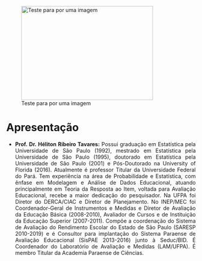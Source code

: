 ```{=html}
<style>
  body{text-align: justify}
</style>
```

:::: progress
::: {.progress-bar style="width: 100%;"}
:::
::::

![Teste para por uma imagem](brasao UFPA.jpg){fig-align="center" width="350" height="250"}

# Apresentação {.unnumbered}

-   **Prof. Dr. Héliton Ribeiro Tavares:** Possui graduação em Estatística pela Universidade de São Paulo (1992), mestrado em Estatística pela Universidade de São Paulo (1995), doutorado em Estatística pela Universidade de São Paulo (2001) e Pós-Doutorado na University of Florida (2016). Atualmente é professor Titular da Universidade Federal do Pará. Tem experiência na área de Probabilidade e Estatística, com ênfase em Modelagem e Análise de Dados Educacional, atuando principalmente em Teoria da Resposta ao Item, voltada para Avaliação Educacional, recebe a maior dedicação do pesquisador. Na UFPA foi Diretor do DERCA/CIAC e Diretor de Planejamento. No INEP/MEC foi Coordenador-Geral de Instrumentos e Medidas e Diretor de Avaliação da Educação Básica (2008-2010), Avaliador de Cursos e de Instituição da Educação Superior (2007-2011). Compõe a coordenação do Sistema de Avaliação do Rendimento Escolar do Estado de São Paulo (SARESP 2010-2019) e é Consultor para implantação do Sistema Paraense de Avaliação Educacional (SisPAE 2013-2016) junto à Seduc/BID. É Coordenador do Laboratório de Avaliação e Medidas (LAM/UFPA). É membro Titular da Academia Paraense de Ciências.

:::: progress
::: {.progress-bar style="width: 100%;"}
:::
::::
